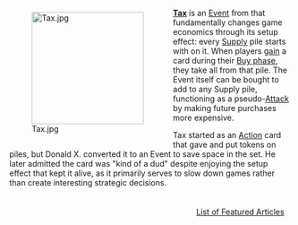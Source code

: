 <div style="float: left; margin: 0.5em 0.9em 0.4em 0;">[[File:Tax.jpg|200px]]</div>

'''[[Tax]]''' is an [[Event]] from {{Set|Empires}} that fundamentally changes game economics through its setup effect: every [[Supply]] pile starts with {{Debt|1}} on it. When players [[gain]] a card during their [[Buy phase]], they take all {{Debt}} from that pile. The Event itself can be bought to add {{Debt|2}} to any Supply pile, functioning as a pseudo-[[Attack]] by making future purchases more expensive.

Tax started as an [[Action]] card that gave {{Costplus|2}} and put {{Debt}} tokens on piles, but Donald X. converted it to an Event to save space in the set. He later admitted the card was "kind of a dud" despite enjoying the setup effect that kept it alive, as it primarily serves to slow down games rather than create interesting strategic decisions.

<div style="float: right; margin: 0.5em 0.9em 0.4em 0;">[[List of Featured Articles]]</div>